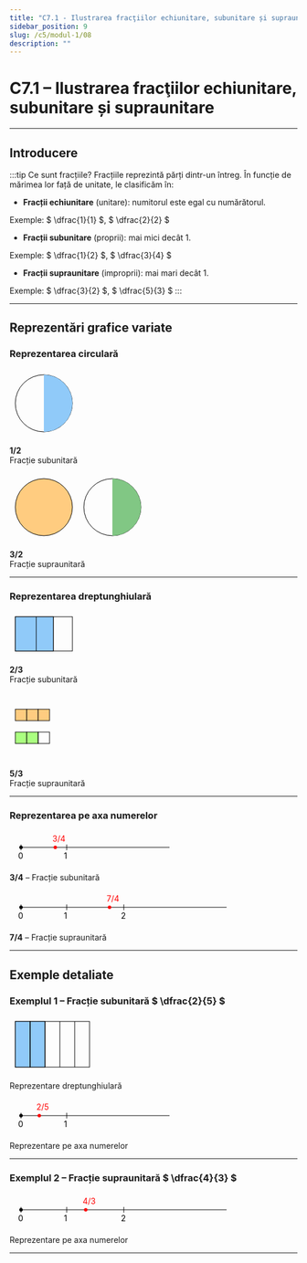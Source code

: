 ```yaml
---
title: "C7.1 - Ilustrarea fracţiilor echiunitare, subunitare și supraunitare"
sidebar_position: 9
slug: /c5/modul-1/08
description: ""
---
```


# C7.1 – Ilustrarea fracţiilor echiunitare, subunitare și supraunitare

---

## Introducere

:::tip Ce sunt fracțiile?
Fracțiile reprezintă părți dintr-un întreg. În funcție de mărimea lor față de unitate, le clasificăm în:

- **Fracții echiunitare** (unitare): numitorul este egal cu numărătorul. 

Exemple: $ \dfrac{1}{1} $, $ \dfrac{2}{2} $

- **Fracții subunitare** (proprii): mai mici decât $1$. 

Exemple: $ \dfrac{1}{2} $, $ \dfrac{3}{4} $

- **Fracții supraunitare** (improprii): mai mari decât $1$. 

Exemple: $ \dfrac{3}{2} $, $ \dfrac{5}{3} $
:::

---

## Reprezentări grafice variate

### Reprezentarea circulară

<div style={{display:'flex',flexDirection:'row',gap:'2rem',flexWrap:'wrap',justifyContent:'center',alignItems:'center'}}>

<div style={{textAlign:'center'}}>
<svg width="120" height="120" viewBox="0 0 120 120">
  <circle cx="60" cy="60" r="50" fill="none" stroke="black" strokeWidth="2"/>
  <path d="M 60 10 A 50 50 0 0 1 60 110 L 60 60 Z" fill="#90caf9"/>
</svg>
<p><strong>1/2</strong><br/>Fracție subunitară</p>
</div>

<div style={{textAlign:'center'}}>
<svg width="240" height="120" viewBox="0 0 240 120">
  <circle cx="60" cy="60" r="50" fill="#ffcc80" stroke="black" strokeWidth="2"/>
  <circle cx="180" cy="60" r="50" fill="none" stroke="black" strokeWidth="2"/>
  <path d="M 180 10 A 50 50 0 0 1 180 110 L 180 60 Z" fill="#81c784"/>
</svg>
<p><strong>3/2</strong><br/>Fracție supraunitară</p>
</div>

</div>

---

### Reprezentarea dreptunghiulară

<div style={{display:'flex',flexDirection:'row',gap:'2rem',flexWrap:'wrap',justifyContent:'center',alignItems:'center'}}>

<div style={{textAlign:'center'}}>
<svg width="120" height="80" viewBox="0 0 120 80">
  <rect x="10" y="10" width="100" height="60" fill="none" stroke="black" strokeWidth="2"/>
  <rect x="10" y="10" width="66.67" height="60" fill="#90caf9" stroke="black" strokeWidth="1"/>
  <line x1="76.67" y1="10" x2="76.67" y2="70" stroke="black" strokeWidth="2"/>
  <line x1="46.67" y1="10" x2="46.67" y2="70" stroke="black" strokeWidth="2"/>
</svg>
<p><strong>2/3</strong><br/>Fracție subunitară</p>
</div>

<div style={{textAlign:'center'}}>
<svg width="80" height="120" viewBox="0 0 80 120">
  <rect x="10" y="30" width="20" height="20" fill="#ffcc80" stroke="black" strokeWidth="1"/>
  <rect x="30" y="30" width="20" height="20" fill="#ffcc80" stroke="black" strokeWidth="1"/>
  <rect x="50" y="30" width="20" height="20" fill="#ffcc80" stroke="black" strokeWidth="1"/>
  <rect x="10" y="70" width="20" height="20" fill="#aaff80" stroke="black" strokeWidth="1"/>
  <rect x="30" y="70" width="20" height="20" fill="#aaff80" stroke="black" strokeWidth="1"/>
  <rect x="50" y="70" width="20" height="20" fill="none" stroke="black" strokeWidth="1"/>
</svg>
<p><strong>5/3</strong><br/>Fracție supraunitară</p>
</div>

</div>

---

### Reprezentarea pe axa numerelor

<div style={{display:'flex',flexDirection:'column',gap:'2rem',alignItems:'center'}}>

<div style={{textAlign:'center'}}>
<svg width="300" height="60" viewBox="0 0 300 60">
  <line x1="20" y1="30" x2="280" y2="30" stroke="black" strokeWidth="2"/>
  <circle cx="20" cy="30" r="3" fill="black"/>
  <line x1="20" y1="25" x2="20" y2="35" stroke="black"/>
  <text x="15" y="50" fontSize="12">0</text>
  <line x1="100" y1="25" x2="100" y2="35" stroke="black"/>
  <text x="95" y="50" fontSize="12">1</text>
  <circle cx="80" cy="30" r="3" fill="red"/>
  <text x="75" y="20" fontSize="12" fill="red">3/4</text>
</svg>
<p><strong>3/4</strong> – Fracție subunitară</p>
</div>

<div style={{textAlign:'center'}}>
<svg width="400" height="60" viewBox="0 0 400 60">
  <line x1="20" y1="30" x2="380" y2="30" stroke="black" strokeWidth="2"/>
  <circle cx="20" cy="30" r="3" fill="black"/>
  <line x1="20" y1="25" x2="20" y2="35" stroke="black"/>
  <text x="15" y="50" fontSize="12">0</text>
  <line x1="100" y1="25" x2="100" y2="35" stroke="black"/>
  <text x="95" y="50" fontSize="12">1</text>
  <line x1="200" y1="25" x2="200" y2="35" stroke="black"/>
  <text x="195" y="50" fontSize="12">2</text>
  <circle cx="175" cy="30" r="3" fill="red"/>
  <text x="170" y="20" fontSize="12" fill="red">7/4</text>
</svg>
<p><strong>7/4</strong> – Fracție supraunitară</p>
</div>

</div>

---

## Exemple detaliate

### Exemplul 1 – Fracție subunitară $ \dfrac{2}{5} $

<div style={{display:'flex',flexDirection:'row',gap:'2rem',flexWrap:'wrap',justifyContent:'center',alignItems:'center'}}>

<div style={{textAlign:'center'}}>
<svg width="150" height="100" viewBox="0 0 150 100">
  <rect x="10" y="10" width="130" height="80" fill="none" stroke="black" strokeWidth="2"/>
  <rect x="10" y="10" width="26" height="80" fill="#90caf9" stroke="black" strokeWidth="1"/>
  <rect x="36" y="10" width="26" height="80" fill="#90caf9" stroke="black" strokeWidth="1"/>
  <line x1="36" y1="10" x2="36" y2="90" stroke="black" strokeWidth="1"/>
  <line x1="62" y1="10" x2="62" y2="90" stroke="black" strokeWidth="1"/>
  <line x1="88" y1="10" x2="88" y2="90" stroke="black" strokeWidth="1"/>
  <line x1="114" y1="10" x2="114" y2="90" stroke="black" strokeWidth="1"/>
</svg>
<p>Reprezentare dreptunghiulară</p>
</div>

<div style={{textAlign:'center'}}>
<svg width="300" height="60" viewBox="0 0 300 60">
  <line x1="20" y1="30" x2="280" y2="30" stroke="black" strokeWidth="2"/>
  <circle cx="20" cy="30" r="3" fill="black"/>
  <line x1="20" y1="25" x2="20" y2="35" stroke="black"/>
  <text x="15" y="50" fontSize="12">0</text>
  <line x1="100" y1="25" x2="100" y2="35" stroke="black"/>
  <text x="95" y="50" fontSize="12">1</text>
  <circle cx="52" cy="30" r="3" fill="red"/>
  <text x="47" y="20" fontSize="12" fill="red">2/5</text>
</svg>
<p>Reprezentare pe axa numerelor</p>
</div>

</div>

---

### Exemplul 2 – Fracție supraunitară $ \dfrac{4}{3} $

<div style={{textAlign:'center'}}>
<svg width="400" height="60" viewBox="0 0 400 60">
  <line x1="20" y1="30" x2="380" y2="30" stroke="black" strokeWidth="2"/>
  <circle cx="20" cy="30" r="3" fill="black"/>
  <line x1="20" y1="25" x2="20" y2="35" stroke="black"/>
  <text x="15" y="50" fontSize="12">0</text>
  <line x1="100" y1="25" x2="100" y2="35" stroke="black"/>
  <text x="95" y="50" fontSize="12">1</text>
  <line x1="200" y1="25" x2="200" y2="35" stroke="black"/>
  <text x="195" y="50" fontSize="12">2</text>
  <circle cx="133.33" cy="30" r="3" fill="red"/>
  <text x="128" y="20" fontSize="12" fill="red">4/3</text>
</svg>
<p>Reprezentare pe axa numerelor</p>
</div>

---
